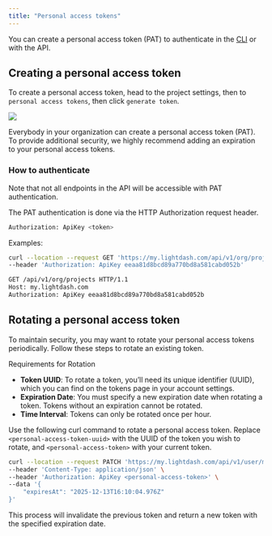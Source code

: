 ```yaml
---
title: "Personal access tokens"
---
```


You can create a personal access token (PAT) to authenticate in the [CLI](/get-started/setup-lightdash/get-project-lightdash-ready) or with the API.

## Creating a personal access token

To create a personal access token, head to the project settings, then to `personal access tokens`, then click `generate token`.

<Frame>
<img src="/images/references/create-pat-6ec282a4422b1a7c55c6b60c95937cf8.jpg"/>
</Frame>

Everybody in your organization can create a personal access token (PAT). To provide additional security, we highly recommend adding an expiration to your personal access tokens.

### How to authenticate

Note that not all endpoints in the API will be accessible with PAT authentication.

The PAT authentication is done via the HTTP Authorization request header.

```bash
Authorization: ApiKey <token>
```

Examples:

```bash
curl --location --request GET 'https://my.lightdash.com/api/v1/org/projects' \
--header 'Authorization: ApiKey eeaa81d8bcd89a770bd8a581cabd052b'

```

```bash
GET /api/v1/org/projects HTTP/1.1
Host: my.lightdash.com
Authorization: ApiKey eeaa81d8bcd89a770bd8a581cabd052b

```

## Rotating a personal access token

To maintain security, you may want to rotate your personal access tokens periodically. Follow these steps to rotate an existing token.

Requirements for Rotation

* **Token UUID**: To rotate a token, you’ll need its unique identifier (UUID), which you can find on the tokens page in your account settings.
* **Expiration Date**: You must specify a new expiration date when rotating a token. Tokens without an expiration cannot be rotated.
* **Time Interval**: Tokens can only be rotated once per hour.

Use the following curl command to rotate a personal access token. Replace `<personal-access-token-uuid>` with the UUID of the token you wish to rotate, and `<personal-access-token>` with your current token.

```bash
curl --location --request PATCH 'https://my.lightdash.com/api/v1/user/me/personal-access-tokens/<personal-access-token-uuid>/rotate' \
--header 'Content-Type: application/json' \
--header 'Authorization: ApiKey <personal-access-token>' \
--data '{
    "expiresAt": "2025-12-13T16:10:04.976Z"
}'
```

This process will invalidate the previous token and return a new token with the specified expiration date.
